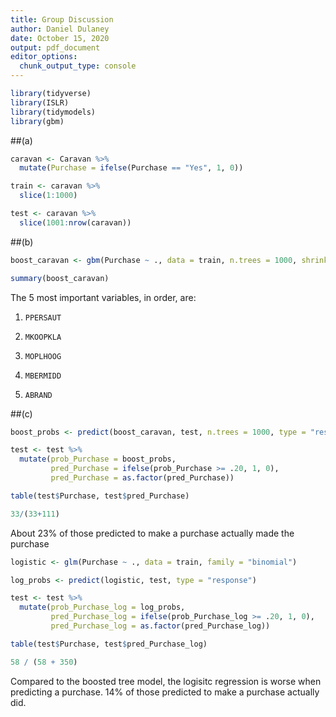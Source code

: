 ```yaml
---
title: Group Discussion
author: Daniel Dulaney
date: October 15, 2020
output: pdf_document
editor_options: 
  chunk_output_type: console
---
```


```r
library(tidyverse)
library(ISLR)
library(tidymodels)
library(gbm)
```

##(a)

```r
caravan <- Caravan %>% 
  mutate(Purchase = ifelse(Purchase == "Yes", 1, 0))

train <- caravan %>% 
  slice(1:1000)

test <- caravan %>% 
  slice(1001:nrow(caravan))
```

##(b)

```r
boost_caravan <- gbm(Purchase ~ ., data = train, n.trees = 1000, shrinkage = .01, distribution = "bernoulli")
```

```r
summary(boost_caravan)
```

The 5 most important variables, in order, are:

1. `PPERSAUT`

2. `MKOOPKLA`

3. `MOPLHOOG`

4. `MBERMIDD`

5. `ABRAND`

##(c)

```r
boost_probs <- predict(boost_caravan, test, n.trees = 1000, type = "response")
```

```r
test <- test %>% 
  mutate(prob_Purchase = boost_probs,
         pred_Purchase = ifelse(prob_Purchase >= .20, 1, 0),
         pred_Purchase = as.factor(pred_Purchase))

table(test$Purchase, test$pred_Purchase)
```

```r
33/(33+111)
```

About 23% of those predicted to make a purchase actually made the purchase

```r
logistic <- glm(Purchase ~ ., data = train, family = "binomial")
```

```r
log_probs <- predict(logistic, test, type = "response")

test <- test %>% 
  mutate(prob_Purchase_log = log_probs,
         pred_Purchase_log = ifelse(prob_Purchase_log >= .20, 1, 0),
         pred_Purchase_log = as.factor(pred_Purchase_log))

table(test$Purchase, test$pred_Purchase_log)

58 / (58 + 350)
```

Compared to the boosted tree model, the logisitc regression is worse when predicting a purchase. 14% of those predicted to make a purchase actually did.




